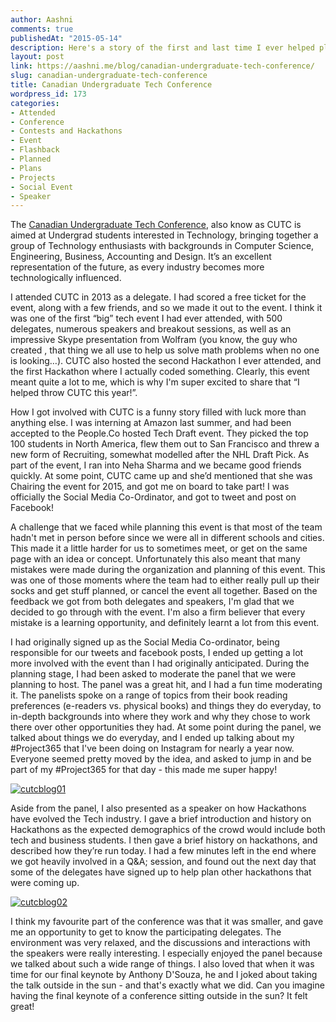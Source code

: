 ```yaml
---
author: Aashni
comments: true
publishedAt: "2015-05-14"
description: Here's a story of the first and last time I ever helped plan a conference.
layout: post
link: https://aashni.me/blog/canadian-undergraduate-tech-conference/
slug: canadian-undergraduate-tech-conference
title: Canadian Undergraduate Tech Conference
wordpress_id: 173
categories:
- Attended
- Conference
- Contests and Hackathons
- Event
- Flashback
- Planned
- Plans
- Projects
- Social Event
- Speaker
---
```


The [Canadian Undergraduate Tech Conference](https://twitter.com/cutc_team), also know as CUTC is aimed at Undergrad students interested in Technology, bringing together a group of Technology enthusiasts with backgrounds in Computer Science, Engineering, Business, Accounting and Design. It’s an excellent representation of the future, as every industry becomes more technologically influenced.

I attended CUTC in 2013 as a delegate. I had scored a free ticket for the event, along with a few friends, and so we made it out to the event. I think it was one of the first “big” tech event I had ever attended, with 500 delegates, numerous speakers and breakout sessions, as well as an impressive Skype presentation from Wolfram (you know, the guy who created , that thing we all use to help us solve math problems when no one is looking…). CUTC also hosted the second Hackathon I ever attended, and the first Hackathon where I actually coded something. Clearly, this event meant quite a lot to me, which is why I'm super excited to share that “I helped throw CUTC this year!”.

How I got involved with CUTC is a funny story filled with luck more than anything else. I was interning at Amazon last summer, and had been accepted to the People.Co hosted Tech Draft event. They picked the top 100 students in North America, flew them out to San Francisco and threw a new form of Recruiting, somewhat modelled after the NHL Draft Pick. As part of the event, I ran into Neha Sharma and we became good friends quickly. At some point, CUTC came up and she’d mentioned that she was Chairing the event for 2015, and got me on board to take part! I was officially the Social Media Co-Ordinator, and got to tweet and post on Facebook!

A challenge that we faced while planning this event is that most of the team hadn't met in person before since we were all in different schools and cities. This made it a little harder for us to sometimes meet, or get on the same page with an idea or concept. Unfortunately this also meant that many mistakes were made during the organization and planning of this event. This was one of those moments where the team had to either really pull up their socks and get stuff planned, or cancel the event all together. Based on the feedback we got from both delegates and speakers, I'm glad that we decided to go through with the event. I'm also a firm believer that every mistake is a learning opportunity, and definitely learnt a lot from this event.

I had originally signed up as the Social Media Co-ordinator, being responsible for our tweets and facebook posts, I ended up getting a lot more involved with the event than I had originally anticipated. During the planning stage, I had been asked to moderate the panel that we were planning to host. The panel was a great hit, and I had a fun time moderating it. The panelists spoke on a range of topics from their book reading preferences (e-readers vs. physical books) and things they do everyday, to in-depth backgrounds into where they work and why they chose to work there over other opportunities they had. At some point during the panel, we talked about things we do everyday, and I ended up talking about my #Project365 that I've been doing on Instagram for nearly a year now. Everyone seemed pretty moved by the idea, and asked to jump in and be part of my #Project365 for that day - this made me super happy!

[![cutcblog01](/images/oldblogs/cutcblog01-300x199.jpg)](/images/oldblogs/cutcblog01.jpg)

Aside from the panel, I also presented as a speaker on how Hackathons have evolved the Tech industry. I gave a brief introduction and history on Hackathons as the expected demographics of the crowd would include both tech and business students. I then gave a brief history on hackathons, and described how they’re run today. I had a few minutes left in the end where we got heavily involved in a Q&A; session, and found out the next day that some of the delegates have signed up to help plan other hackathons that were coming up.

[![cutcblog02](/images/oldblogs/cutcblog02-199x300.jpg)](/images/oldblogs/cutcblog02.jpg)

I think my favourite part of the conference was that it was smaller, and gave me an opportunity to get to know the participating delegates. The environment was very relaxed, and the discussions and interactions with the speakers were really interesting. I especially enjoyed the panel because we talked about such a wide range of things. I also loved that when it was time for our final keynote by Anthony D'Souza, he and I joked about taking the talk outside in the sun - and that's exactly what we did. Can you imagine having the final keynote of a conference sitting outside in the sun? It felt great!
